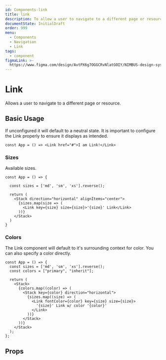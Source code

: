 ```yaml
---
id: Components-link
title: link
description: To allow a user to navigate to a different page or resource
documentState: InitialDraft
order: 999
menu:
  - Components
  - Navigation
  - Link
tags:
  - component
figmaLink: >-
  https://www.figma.com/design/AvtPX6g7OGGCRvNlatGOIY/NIMBUS-design-system?node-id=384-5726&m=dev
---
```


# Link

Allows a user to navigate to a different page or resource.

## Basic Usage

If unconfigured it will default to a neutral state. It is important to configure
the Link properly to ensure it displays as intended.

```jsx-live
const App = () => <Link href="#">I am Link!</Link>
```

### Sizes

Available sizes.

```jsx-live
const App = () => {

  const sizes = ['md', 'sm', 'xs'].reverse();

  return (
    <Stack direction="horizontal" alignItems="center">
      {sizes.map(size => (
        <Link key={size} size={size}>'{size}' Link</Link>
      ))}
    </Stack>
  )
}
```

### Colors

The Link component will default to it's surrounding context for color. You can
also specify a color directly.

```jsx-live
const App = () => {
  const sizes = ['md', 'sm', 'xs'].reverse();
  const colors = ["primary", "inherit"];

  return (
    <Stack>
      {colors.map((color) => (
        <Stack key={color} direction="horizontal">
          {sizes.map((size) => (
            <Link fontColor={color} key={size} size={size}>
              '{size}' Link w/ color '{color}'
            </Link>
          ))}
        </Stack>
      ))}
    </Stack>
  );
};
```

## Props

<PropTable id="Link" />
